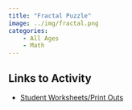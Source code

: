 ```yaml
---
title: "Fractal Puzzle"
image: ../img/fractal.png
categories:
    - All Ages
    - Math
---
```


## Links to Activity
* [Student Worksheets/Print Outs](https://www.asc.ohio-state.edu/orban.14/STEMcoding_dragon_curve.pdf)
